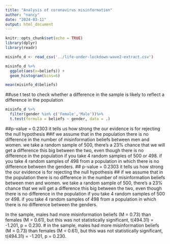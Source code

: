 ```yaml
---
title: "Analysis of coronavirus misinformation"
author: "nancy"
date: "2024-03-11"
output: html_document
---
```


```r
knitr::opts_chunk$set(echo = TRUE)
library(dplyr)
library(readr)

misinfo_d <- read_csv('../life-under-lockdown-wave2-extract.csv')
```

```r
misinfo_d %>%
  ggplot(aes(x=beliefs)) +
  geom_histogram(bins=6)
```
```r
mean(misinfo_d$beliefs)
```
##use t test to check whether  a difference in the sample is likely to reflect a difference in the population

```r
misinfo_d %>%
  filter(gender %in% c('Female','Male'))%>%
  t.test(formula = beliefs ~ gender, data = .)
```
##p-value = 0.2303 it tells us how strong the our evidence  is for rejecting the null hypothesis
##if we assume that in the population there is no difference in the number of misinformation beliefs between men and women. we take a random sample of 500, there's a 23% chance that we will get a difference this big between the two, even though there is no difference in the population if you take 4 random samples of 500 or 498. if you take 4 random samples of 498 from a population in which there is no difference between the genders.
## p-value = 0.2303 it tells us how strong the our evidence  is for rejecting the null hypothesis
## if we assume that in the population there is no difference in the number of misinformation beliefs between men and women. we take a random sample of 500, there's a 23% chance that we will get a difference this big between the two, even though there is no difference in the population if you take 4 random samples of 500 or 498. if you take 4 random samples of 498 from a population in which there is no difference between the genders.

In the sample, males had more misinformation beliefs (M = 0.73) than females (M = 0.61), but this was not statistically significant, t(494.31) = -1.201, p = 0.230.
# in the sample, males had more misinformation beliefs (M = 0.73) than females (M = 0.61), but this was not statistically significant, t(494.31) = -1.201, p = 0.230.


